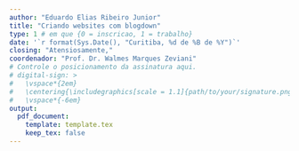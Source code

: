 ```yaml
---
author: "Eduardo Elias Ribeiro Junior"
title: "Criando websites com blogdown"
type: 1 # em que {0 = inscricao, 1 = trabalho}
date: '`r format(Sys.Date(), "Curitiba, %d de %B de %Y")`'
closing: "Atensiosamente,"
coordenador: "Prof. Dr. Walmes Marques Zeviani"
# Controle o posicionamento da assinatura aqui.
# digital-sign: >
#   \vspace*{2em}
#   \centering{\includegraphics[scale = 1.1]{path/to/your/signature.png}}
#   \vspace*{-6em}
output:
  pdf_document:
    template: template.tex
    keep_tex: false
---
```


<!--
Este documento não tem corpo.
-->
